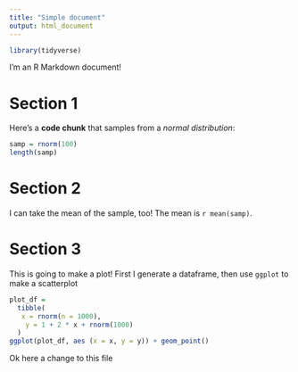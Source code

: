 ```yaml
---
title: "Simple document"
output: html_document
---
```


```r
library(tidyverse)
```

I'm an R Markdown  document! 
 
# Section 1

Here's a **code chunk** that samples from 
a _normal distribution_:

```r
samp = rnorm(100)
length(samp)
```

# Section 2

I can take the mean of the sample, too!
The mean is `r mean(samp)`.

# Section 3

This is going to make a plot! First I generate a dataframe, then use `ggplot` to make a scatterplot

```r
plot_df = 
  tibble(
   x = rnorm(n = 1000),
    y = 1 + 2 * x + rnorm(1000)
  )
ggplot(plot_df, aes (x = x, y = y)) + geom_point()
```

Ok here a change to this file
